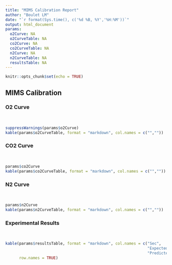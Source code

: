 ```yaml
---
title: "MIMS Calibration Report"
author: "Boulet LM"
date: "`r format(Sys.time(), c('%d %B, %Y','%H:%M'))`"
output: html_document
params: 
  o2Curve: NA
  o2CurveTable: NA
  co2Curve: NA
  co2CurveTable: NA
  n2Curve: NA
  n2CurveTable: NA
  resultsTable: NA
---
```


```r
knitr::opts_chunk$set(echo = TRUE)
```

## MIMS Calibration
### O2 Curve
<br>
```r
suppressWarnings(params$o2Curve)
kable(params$o2CurveTable, format = "markdown", col.names = c("",""))
```
### CO2 Curve
<br>
```r
params$co2Curve
kable(params$co2CurveTable, format = "markdown", col.names = c("",""))
```
### N2 Curve
<br>
```r
params$n2Curve
kable(params$n2CurveTable, format = "markdown", col.names = c("",""))
```
### Experimental Results
<br>
```r
kable(params$resultsTable, format = "markdown", col.names = c("Sec",	"Stage",	"ID",	
                                                              "Expected O2",	"Expected CO2",	"Expected N2",	
                                                              "Predicted O2",	"Predicted CO2",	"Predicted N2"),
      row.names = TRUE)
```